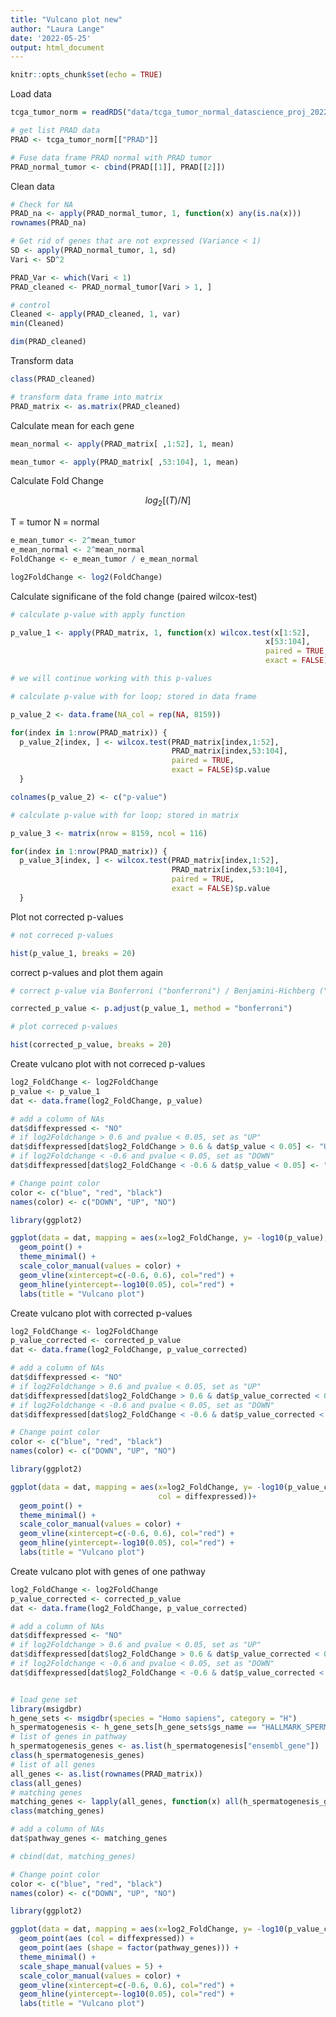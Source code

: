 ```yaml
---
title: "Vulcano plot new"
author: "Laura Lange"
date: '2022-05-25'
output: html_document
---
```


```r
knitr::opts_chunk$set(echo = TRUE)
```

Load data

```r
tcga_tumor_norm = readRDS("data/tcga_tumor_normal_datascience_proj_2022.RDS")
```

```r
# get list PRAD data
PRAD <- tcga_tumor_norm[["PRAD"]]

# Fuse data frame PRAD normal with PRAD tumor
PRAD_normal_tumor <- cbind(PRAD[[1]], PRAD[[2]])
```

Clean data 

```r
# Check for NA
PRAD_na <- apply(PRAD_normal_tumor, 1, function(x) any(is.na(x)))
rownames(PRAD_na)

# Get rid of genes that are not expressed (Variance < 1)
SD <- apply(PRAD_normal_tumor, 1, sd)
Vari <- SD^2

PRAD_Var <- which(Vari < 1)
PRAD_cleaned <- PRAD_normal_tumor[Vari > 1, ]

# control
Cleaned <- apply(PRAD_cleaned, 1, var)
min(Cleaned)

dim(PRAD_cleaned)

```
Transform data

```r
class(PRAD_cleaned)

# transform data frame into matrix 
PRAD_matrix <- as.matrix(PRAD_cleaned)

```
Calculate mean for each gene 

```r
mean_normal <- apply(PRAD_matrix[ ,1:52], 1, mean)

mean_tumor <- apply(PRAD_matrix[ ,53:104], 1, mean)
```

Calculate Fold Change 

$$
log_2[(T)/N]
$$

T = tumor 
N = normal 

```r
e_mean_tumor <- 2^mean_tumor
e_mean_normal <- 2^mean_normal
FoldChange <- e_mean_tumor / e_mean_normal

log2FoldChange <- log2(FoldChange)
```

Calculate significane of the fold change (paired wilcox-test)

```r
# calculate p-value with apply function 

p_value_1 <- apply(PRAD_matrix, 1, function(x) wilcox.test(x[1:52], 
                                                         x[53:104], 
                                                         paired = TRUE,
                                                         exact = FALSE)$p.value)

# we will continue working with this p-values
```


```r
# calculate p-value with for loop; stored in data frame

p_value_2 <- data.frame(NA_col = rep(NA, 8159))

for(index in 1:nrow(PRAD_matrix)) {
  p_value_2[index, ] <- wilcox.test(PRAD_matrix[index,1:52], 
                                    PRAD_matrix[index,53:104],
                                    paired = TRUE,
                                    exact = FALSE)$p.value
  }

colnames(p_value_2) <- c("p-value")
```


```r
# calculate p-value with for loop; stored in matrix

p_value_3 <- matrix(nrow = 8159, ncol = 116)

for(index in 1:nrow(PRAD_matrix)) {
  p_value_3[index, ] <- wilcox.test(PRAD_matrix[index,1:52], 
                                    PRAD_matrix[index,53:104],
                                    paired = TRUE,
                                    exact = FALSE)$p.value
  }
```

Plot not corrected p-values 

```r
# not correced p-values 

hist(p_value_1, breaks = 20)
```

correct p-values and plot them again 

```r
# correct p-value via Bonferroni ("bonferroni") / Benjamini-Hichberg ("BH")

corrected_p_value <- p.adjust(p_value_1, method = "bonferroni")

# plot correced p-values 

hist(corrected_p_value, breaks = 20)
```
Create vulcano plot with not correced p-values 

```r
log2_FoldChange <- log2FoldChange
p_value <- p_value_1
dat <- data.frame(log2_FoldChange, p_value)

# add a column of NAs
dat$diffexpressed <- "NO"
# if log2Foldchange > 0.6 and pvalue < 0.05, set as "UP" 
dat$diffexpressed[dat$log2_FoldChange > 0.6 & dat$p_value < 0.05] <- "UP"
# if log2Foldchange < -0.6 and pvalue < 0.05, set as "DOWN"
dat$diffexpressed[dat$log2_FoldChange < -0.6 & dat$p_value < 0.05] <- "DOWN"

# Change point color
color <- c("blue", "red", "black")
names(color) <- c("DOWN", "UP", "NO")

library(ggplot2)

ggplot(data = dat, mapping = aes(x=log2_FoldChange, y= -log10(p_value), col = diffexpressed))+
  geom_point() +
  theme_minimal() +
  scale_color_manual(values = color) +
  geom_vline(xintercept=c(-0.6, 0.6), col="red") +
  geom_hline(yintercept=-log10(0.05), col="red") +
  labs(title = "Vulcano plot")
```

Create vulcano plot with corrected p-values 

```r
log2_FoldChange <- log2FoldChange
p_value_corrected <- corrected_p_value
dat <- data.frame(log2_FoldChange, p_value_corrected)

# add a column of NAs
dat$diffexpressed <- "NO"
# if log2Foldchange > 0.6 and pvalue < 0.05, set as "UP" 
dat$diffexpressed[dat$log2_FoldChange > 0.6 & dat$p_value_corrected < 0.05] <- "UP"
# if log2Foldchange < -0.6 and pvalue < 0.05, set as "DOWN"
dat$diffexpressed[dat$log2_FoldChange < -0.6 & dat$p_value_corrected < 0.05] <- "DOWN"

# Change point color
color <- c("blue", "red", "black")
names(color) <- c("DOWN", "UP", "NO")

library(ggplot2)

ggplot(data = dat, mapping = aes(x=log2_FoldChange, y= -log10(p_value_corrected), 
                                 col = diffexpressed))+
  geom_point() +
  theme_minimal() +
  scale_color_manual(values = color) +
  geom_vline(xintercept=c(-0.6, 0.6), col="red") +
  geom_hline(yintercept=-log10(0.05), col="red") +
  labs(title = "Vulcano plot")
```

Create vulcano plot with genes of one pathway 

```r
log2_FoldChange <- log2FoldChange
p_value_corrected <- corrected_p_value
dat <- data.frame(log2_FoldChange, p_value_corrected)

# add a column of NAs
dat$diffexpressed <- "NO"
# if log2Foldchange > 0.6 and pvalue < 0.05, set as "UP" 
dat$diffexpressed[dat$log2_FoldChange > 0.6 & dat$p_value_corrected < 0.05] <- "UP"
# if log2Foldchange < -0.6 and pvalue < 0.05, set as "DOWN"
dat$diffexpressed[dat$log2_FoldChange < -0.6 & dat$p_value_corrected < 0.05] <- "DOWN"


# load gene set
library(msigdbr)
h_gene_sets <- msigdbr(species = "Homo sapiens", category = "H")
h_spermatogenesis <- h_gene_sets[h_gene_sets$gs_name == "HALLMARK_SPERMATOGENESIS",]
# list of genes in pathway
h_spermatogenesis_genes <- as.list(h_spermatogenesis["ensembl_gene"])
class(h_spermatogenesis_genes)
# list of all genes 
all_genes <- as.list(rownames(PRAD_matrix))
class(all_genes)
# matching genes 
matching_genes <- lapply(all_genes, function(x) all(h_spermatogenesis_genes %in% x))
class(matching_genes)

# add a column of NAs
dat$pathway_genes <- matching_genes

# cbind(dat, matching_genes)

# Change point color
color <- c("blue", "red", "black")
names(color) <- c("DOWN", "UP", "NO")

library(ggplot2)

ggplot(data = dat, mapping = aes(x=log2_FoldChange, y= -log10(p_value_corrected)))+
  geom_point(aes (col = diffexpressed)) +
  geom_point(aes (shape = factor(pathway_genes))) +
  theme_minimal() +
  scale_shape_manual(values = 5) +
  scale_color_manual(values = color) +
  geom_vline(xintercept=c(-0.6, 0.6), col="red") +
  geom_hline(yintercept=-log10(0.05), col="red") +
  labs(title = "Vulcano plot")
```

